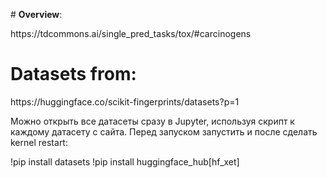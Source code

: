  # **Overview**:

https://tdcommons.ai/single_pred_tasks/tox/#carcinogens

# **Datasets from**: 

https://huggingface.co/scikit-fingerprints/datasets?p=1

Можно открыть все датасеты сразу в Jupyter, используя скрипт к каждому датасету с сайта. Перед запуском запустить и после сделать kernel restart:

!pip install datasets
!pip install huggingface_hub[hf_xet]
